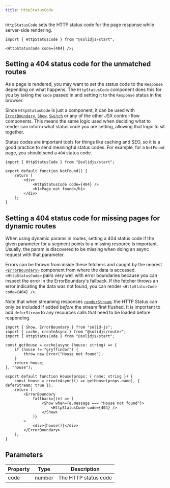 ```yaml
---
title: HttpStatusCode
---
```


`HttpStatusCode` sets the HTTP status code for the page response while server-side rendering.

```tsx
import { HttpStatusCode } from "@solidjs/start";

<HttpStatusCode code={404} />;
```

## Setting a 404 status code for the unmatched routes

As a page is rendered, you may want to set the status code to the `Response` depending on what happens.
The `HttpStatusCode` component does this for you by taking the `code`  passed in and setting it to the `Response` status in the browser.

Since `HttpStatusCode` is just a component, it can be used with [`ErrorBoundary`](/reference/components/error-boundary), [`Show`](/reference/components/show), [`Switch`](/reference/components/switch-and-match) or any of the other JSX control-flow components. 
This means the same logic used when deciding what to render can inform what status code you are setting, allowing that logic to sit together.

Status codes are important tools for things like caching and SEO, so it is a good practice to send meaningful status codes.
 For example, for a `NotFound` page, you should send a `404` status code.

```tsx {6} title="routes/*404.tsx"
import { HttpStatusCode } from "@solidjs/start";

export default function NotFound() {
	return (
		<div>
			<HttpStatusCode code={404} />
			<h1>Page not found</h1>
		</div>
	);
}
```

## Setting a 404 status code for missing pages for dynamic routes

When using dynamic params in routes, setting a 404 status code if the given parameter for a segment points to a missing resource is important. 
Usually, the param is discovered to be missing when doing an async request with that parameter. 

Errors can be thrown from inside these fetchers and caught by the nearest [`<ErrorBoundary>`](/reference/components/error-boundary) component from where the data is accessed.
`<HttpStatusCode>` pairs very well with error boundaries because you can inspect the error in the ErrorBoundary's fallback. 
If the fetcher throws an error indicating the data was not found, you can render `<HttpStatusCode code={404} />`.

Note that when streaming responses [`renderStream`](/reference/rendering/render-to-stream), the HTTP Status can only be included if added _before_ the stream first flushed.
It is important to add `deferStream` to any resources calls that need to be loaded before responding.

```tsx {7,17-19, 15, 23} title="routes/[house].tsx"
import { Show, ErrorBoundary } from "solid-js";
import { cache, createAsync } from "@solidjs/router";
import { HttpStatusCode } from "@solidjs/start";

const getHouse = cache(async (house: string) => {
	if (house != "gryffindor") {
		throw new Error("House not found");
	}
	return house;
}, "house");

export default function House(props: { name: string }) {
	const house = createAsync(() => getHouse(props.name), { deferStream: true });
	return (
		<ErrorBoundary
			fallback={(e) => (
				<Show when={e.message === "House not found"}>
					<HttpStatusCode code={404} />
				</Show>
			)}
		>
			<div>{house()}</div>
		</ErrorBoundary>
	);
}
```

## Parameters

| Property | Type   | Description          |
| -------- | ------ | -------------------- |
| code     | number | The HTTP status code |
